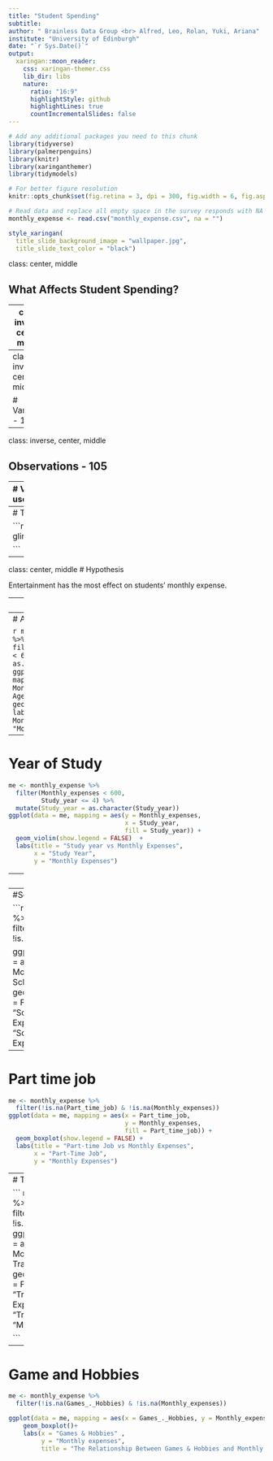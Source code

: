 ```yaml
---
title: "Student Spending"
subtitle: 
author: " Brainless Data Group <br> Alfred, Leo, Rolan, Yuki, Ariana"
institute: "University of Edinburgh"
date: "`r Sys.Date()`"
output:
  xaringan::moon_reader:
    css: xaringan-themer.css
    lib_dir: libs
    nature:
      ratio: "16:9"
      highlightStyle: github
      highlightLines: true
      countIncrementalSlides: false
---
```


```r
# Add any additional packages you need to this chunk
library(tidyverse)
library(palmerpenguins)
library(knitr)
library(xaringanthemer)
library(tidymodels)
```

```r
# For better figure resolution
knitr::opts_chunk$set(fig.retina = 3, dpi = 300, fig.width = 6, fig.asp = 0.618, out.width = "80%")
```

```r
# Read data and replace all empty space in the survey responds with NA
monthly_expense <- read.csv("monthly_expense.csv", na = "")

```

```r
style_xaringan(
  title_slide_background_image = "wallpaper.jpg",
  title_slide_text_color = "black")

```

class: center, middle

## What Affects Student Spending?

---
class: inverse, center, middle

# Kaggle

---
class: inverse, center, middle

# Variables - 13

---
class: inverse, center, middle

## Observations - 105

---
# Variables that we will use...

.pull-left[
# Monthly Expense
]
.pull-right[
- Gender
- Year of Study
- Living
- Scholarship
- Part-time
- Transport
- Smoking
- Drinking
- Games and Hobbies
- Self-care
- Monthly Subscription
]

---
# Table

```r
glimpse(monthly_expense)

```

---
class: center, middle
# Hypothesis

 Entertainment has the most effect on students' monthly expense.

---
# Gender

```r
me <- monthly_expense %>%
  filter(!is.na(Monthly_expenses))

ggplot(data = me, mapping = aes(x = Monthly_expenses, y = Gender, fill = Gender)) +
  geom_boxplot(show.legend = FALSE) +
  labs(x = "Mothly Expenses",
       y = "Gender", 
       title = "Gender vs Monthly Expense")
```

---
# Age

```r
me <- monthly_expense %>%
  filter(Monthly_expenses < 600) %>%
  mutate(Age = as.character(Age))
ggplot(data = me, mapping = aes(y = Monthly_expenses, 
                                x = Age,
                                fill = Age)) + 
  geom_boxplot() +
  labs(title = "Age vs Monthly Expenses",
       y = "Monthly Expenses")
```

---
# Year of Study

``` r
me <- monthly_expense %>%
  filter(Monthly_expenses < 600,
         Study_year <= 4) %>%
  mutate(Study_year = as.character(Study_year))
ggplot(data = me, mapping = aes(y = Monthly_expenses,
                                x = Study_year,
                                fill = Study_year)) +
  geom_violin(show.legend = FALSE)  +
  labs(title = "Study year vs Monthly Expenses",
       x = "Study Year",
       y = "Monthly Expenses")
```

---
#Living

```r
me <- monthly_expense %>%
  mutate(Living = as.factor(Living)) %>%
  filter(!is.na(Living) & !is.na(Monthly_expenses))
  ggplot(data = me, mapping = aes(x = Living,y = Monthly_expenses, fill = Living)) +
geom_boxplot(show.legend = FALSE) +
    labs(title = "Types of Living vs Monthly Expenses",
         x = "Living",
         y = "Monthly Expenses")

```

---
#Scholarship

```r
me <- monthly_expense %>%
  filter(!is.na(Scholarship) & !is.na(Monthly_expenses))

ggplot(data = me, mapping = aes(x = Scholarship, 
                     y = Monthly_expenses, 
                     fill = Scholarship)) +
  geom_boxplot(show.legend = FALSE) +
  labs(title = "Scholarship vs Monthly Expenses",
       x = "Scholarship",
       y = "Monthly Expenses")
```

---
# Part time job

``` r
me <- monthly_expense %>%
  filter(!is.na(Part_time_job) & !is.na(Monthly_expenses))
ggplot(data = me, mapping = aes(x = Part_time_job,
                                y = Monthly_expenses,
                                fill = Part_time_job)) +
  geom_boxplot(show.legend = FALSE) +
  labs(title = "Part-time Job vs Monthly Expenses",
       x = "Part-Time Job",
       y = "Monthly Expenses")

```

---
# Transportation 

``` r
me <- monthly_expense %>%
  filter(!is.na(Transporting) & !is.na(Monthly_expenses))
ggplot(data = me, mapping = aes(x = Transporting,
                                y = Monthly_expenses,
                                fill = Transporting)) +
  geom_boxplot(show.legend = FALSE) +
  labs(title = "Transportation vs Monthly Expenses",
       x = "Transportation",
       y = "Monthly Expenses")

```

---
# Game and Hobbies

```r
me <- monthly_expense %>%
  filter(!is.na(Games_._Hobbies) & !is.na(Monthly_expenses))

ggplot(data = me, mapping = aes(x = Games_._Hobbies, y = Monthly_expenses, fill = Games_._Hobbies))+
    geom_boxplot()+
    labs(x = "Games & Hobbies" ,
         y = "Monthly expenses", 
         title = "The Relationship Between Games & Hobbies and Monthly Expense")
```